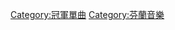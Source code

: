 {{Category explanation|獲得'''[[芬兰官方榜单|芬兰官方榜单]]'''（Suomen virallinen lista）冠軍的單曲條目}}

[[Category:冠軍單曲|Category:冠軍單曲]]
[[Category:芬蘭音樂|Category:芬蘭音樂]]